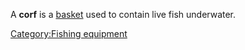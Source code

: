 A '''corf''' is a [[basket]] used to contain live fish underwater.

{{fishing-stub}}

[[Category:Fishing equipment]]